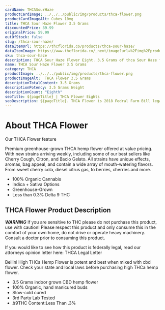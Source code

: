 ```yaml
---
cardName: THCASourHaze
productCardImage: ../../../public/img/products/thca-flower.png
productCardImageAlt: Cubes 10mg
title: THCA Sour Haze Flower 3.5 Grams
discountedPrice: 39.99
originalPrice: 59.99
outOfStock: false
slug: /thca-sour-haze/
dataItemUrl: https://thcflorida.co/products/thca-sour-haze/
dataItemImage: https://www.thcflorida.co/_next/image?url=%2Fimg%2Fproducts%2Fthca-flower.png&w=640&q=75
sku: thca-sour-haze
description: THCA Sour Haze Flower Eight. 3.5 Grams of thca Sour Haze flower. These products are 2018 Federal Farm Bill Legal.
name: THCA Sour Haze Flower 3.5 Grams
category: THCA
productImage: ../../../public/img/products/thca-flower.png
productImageAlt:  THCA Flower 3.5 Grams
descriptionTotalContent: 3.5 Grams
descriptionPotency: 3.5 Grams Weight
descriptionCount: "Eighth"
seoTitle: ${pageTitle} | THCA Flower Eights
seoDescription: ${pageTitle}. THCA Flower is 2018 Fedral Farm Bill legal. Consume Delta 9 thc Cubes gummies Responsibly. 
---
```


#  About THCA Flower
Our THCA Flower feature

Premium greenhouse-grown THCA hemp flower offered at value pricing. 
With new strains arriving weekly, including some of our best sellers 
like Cherry Cough, Citron, and Bacio Gelato. All strains have unique 
effects, aromas, bag appeal, and contain a wide array of mouth-watering 
flavors. From sweet cherry cola, diesel citrus gas, to berries, cherries 
and more.

            
- 100% Organic Cannabis
- Indica + Sativa Options
- Greenhouse-Grown
- Less than 0.3% Delta 9 THC

##  THCA Flower Product Description
               
***WARNING***
If you are sensitive to THC please do not purchase this product, use with caution! Please respect this product and only consume this in the comfort of your own home, do not drive or operate heavy machinery. Consult a doctor prior to consuming this product.

If you would like to see how this product is federally legal, read our attorneys opinion letter here: THCA Legal Letter

Bellini High THCa Hemp Flower is potent and best when mixed with cbd flower. Check your state and local laws before purchasing high THCa hemp flower. 


- 3.5 Grams indoor grown CBD hemp flower
- 100% Organic, hand manicured buds
- Slow-cold cured
- 3rd Party Lab Tested
- ∆9THC Content:Less Than .3%
